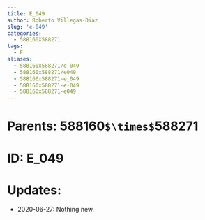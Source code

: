 ```yaml
---
title: E_049
author: Roberto Villegas-Diaz
slug: 'e-049'
categories:
  - 588160X588271
tags:
  - E
aliases:
  - 588160x588271/e-049
  - 588160x588271/e049
  - 588160x588271-e_049
  - 588160x588271-e-049
  - 588160x588271-e049
---
```


# **Parents**: 588160`$\times$`588271
# **ID**: E_049
# **Updates**: 
 - 2020-06-27: Nothing new.
